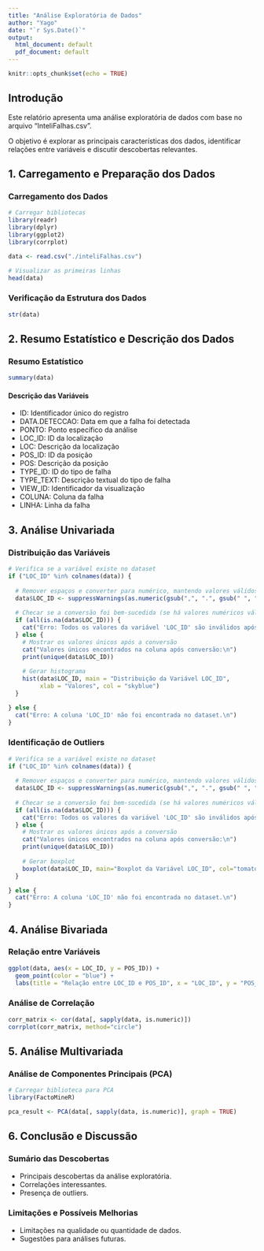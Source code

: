 ```yaml
---
title: "Análise Exploratória de Dados"
author: "Yago"
date: "`r Sys.Date()`"
output:
  html_document: default
  pdf_document: default
---
```


```r
knitr::opts_chunk$set(echo = TRUE)
```

## Introdução

Este relatório apresenta uma análise exploratória de dados com base no arquivo "InteliFalhas.csv".

O objetivo é explorar as principais características dos dados, identificar relações entre variáveis e discutir descobertas relevantes.

## 1. Carregamento e Preparação dos Dados

### Carregamento dos Dados

```r
# Carregar bibliotecas
library(readr)
library(dplyr)
library(ggplot2)
library(corrplot)

data <- read.csv("./inteliFalhas.csv")

# Visualizar as primeiras linhas
head(data)
```

### Verificação da Estrutura dos Dados  

```r
str(data)
```

## 2. Resumo Estatístico e Descrição dos Dados

### Resumo Estatístico

```r
summary(data)
```

#### Descrição das Variáveis
* ID: Identificador único do registro
* DATA.DETECCAO: Data em que a falha foi detectada
* PONTO: Ponto específico da análise
* LOC_ID: ID da localização
* LOC: Descrição da localização
* POS_ID: ID da posição
* POS: Descrição da posição
* TYPE_ID: ID do tipo de falha
* TYPE_TEXT: Descrição textual do tipo de falha
* VIEW_ID: Identificador da visualização
* COLUNA: Coluna da falha
* LINHA: Linha da falha



## 3. Análise Univariada

### Distribuição das Variáveis

```r
# Verifica se a variável existe no dataset
if ("LOC_ID" %in% colnames(data)) {
  
  # Remover espaços e converter para numérico, mantendo valores válidos
  data$LOC_ID <- suppressWarnings(as.numeric(gsub(",", ".", gsub(" ", "", as.character(data$LOC_ID)))))
  
  # Checar se a conversão foi bem-sucedida (se há valores numéricos válidos)
  if (all(is.na(data$LOC_ID))) {
    cat("Erro: Todos os valores da variável 'LOC_ID' são inválidos após a conversão. Verifique os dados.\n")
  } else {
    # Mostrar os valores únicos após a conversão
    cat("Valores únicos encontrados na coluna após conversão:\n")
    print(unique(data$LOC_ID))
    
    # Gerar histograma
    hist(data$LOC_ID, main = "Distribuição da Variável LOC_ID", 
         xlab = "Valores", col = "skyblue")
  }

} else {
  cat("Erro: A coluna 'LOC_ID' não foi encontrada no dataset.\n")
}
```

### Identificação de Outliers

```r

# Verifica se a variável existe no dataset
if ("LOC_ID" %in% colnames(data)) {
  
  # Remover espaços e converter para numérico, mantendo valores válidos
  data$LOC_ID <- suppressWarnings(as.numeric(gsub(",", ".", gsub(" ", "", as.character(data$LOC_ID)))))
  
  # Checar se a conversão foi bem-sucedida (se há valores numéricos válidos)
  if (all(is.na(data$LOC_ID))) {
    cat("Erro: Todos os valores da variável 'LOC_ID' são inválidos após a conversão. Verifique os dados.\n")
  } else {
    # Mostrar os valores únicos após a conversão
    cat("Valores únicos encontrados na coluna após conversão:\n")
    print(unique(data$LOC_ID))
    
    # Gerar boxplot
    boxplot(data$LOC_ID, main="Boxplot da Variável LOC_ID", col="tomato")
  }

} else {
  cat("Erro: A coluna 'LOC_ID' não foi encontrada no dataset.\n")
}


```

## 4. Análise Bivariada

### Relação entre Variáveis

```r
ggplot(data, aes(x = LOC_ID, y = POS_ID)) +
  geom_point(color = "blue") +
  labs(title = "Relação entre LOC_ID e POS_ID", x = "LOC_ID", y = "POS_ID")
```

### Análise de Correlação

```r
corr_matrix <- cor(data[, sapply(data, is.numeric)])
corrplot(corr_matrix, method="circle")
```

## 5. Análise Multivariada

### Análise de Componentes Principais (PCA)

```r
# Carregar biblioteca para PCA
library(FactoMineR)

pca_result <- PCA(data[, sapply(data, is.numeric)], graph = TRUE)
```

## 6. Conclusão e Discussão

### Sumário das Descobertas

- Principais descobertas da análise exploratória.
- Correlações interessantes.
- Presença de outliers.

### Limitações e Possíveis Melhorias

- Limitações na qualidade ou quantidade de dados.
- Sugestões para análises futuras.
